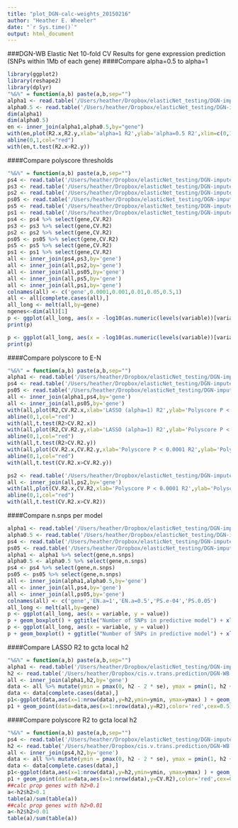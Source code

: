 ```yaml
---
title: "plot_DGN-calc-weights_20150216"
author: "Heather E. Wheeler"
date: "`r Sys.time()`"
output: html_document
---
```


###DGN-WB Elastic Net 10-fold CV Results for gene expression prediction (SNPs within 1Mb of each gene)
####Compare alpha=0.5 to alpha=1
```r
library(ggplot2)
library(reshape2)
library(dplyr)
"%&%" = function(a,b) paste(a,b,sep="")
alpha1 <- read.table('/Users/heather/Dropbox/elasticNet_testing/DGN-imputed-CV_20150209/DGN-WB_exp_10-foldCV_elasticNet_alpha1_imputedSNPs_chr1-22_2015-02-02.txt', header=T)
alpha0.5 <- read.table('/Users/heather/Dropbox/elasticNet_testing/DGN-imputed-CV_20150209/DGN-WB_exp_10-foldCV_elasticNet_alpha0.5_imputedSNPs_chr1-22_2015-02-02.txt', header=T)
dim(alpha1)
dim(alpha0.5)
en <- inner_join(alpha1,alpha0.5,by="gene")
with(en,plot(R2.x,R2.y,xlab='alpha=1 R2',ylab='alpha=0.5 R2',xlim=c(0,1),ylim=c(0,1),main='E-N DGN-WB all 13K protein coding genes',cex=0.5,col=rgb(100,100,100,100,maxColorValue=255)))
abline(0,1,col="red")
with(en,t.test(R2.x>R2.y))
```

####Compare polyscore thresholds
```r
"%&%" = function(a,b) paste(a,b,sep="")
ps4 <- read.table('/Users/heather/Dropbox/elasticNet_testing/DGN-imputed-CV_20150209/DGN-WB_exp_10-foldCV_polyscore_Pthresh1e-04_imputedSNPs_chr1-22_2015-02-09.txt',header=T)
ps3 <- read.table('/Users/heather/Dropbox/elasticNet_testing/DGN-imputed-CV_20150209/DGN-WB_exp_10-foldCV_polyscore_Pthresh0.001_imputedSNPs_chr1-22_2015-02-09.txt',header=T)
ps2 <- read.table('/Users/heather/Dropbox/elasticNet_testing/DGN-imputed-CV_20150209/DGN-WB_exp_10-foldCV_polyscore_Pthresh0.01_imputedSNPs_chr1-22_2015-02-09.txt',header=T)
ps05 <- read.table('/Users/heather/Dropbox/elasticNet_testing/DGN-imputed-CV_20150209/DGN-WB_exp_10-foldCV_polyscore_Pthresh0.05_imputedSNPs_chr1-22_2015-02-09.txt',header=T)
ps5 <- read.table('/Users/heather/Dropbox/elasticNet_testing/DGN-imputed-CV_20150209/DGN-WB_exp_10-foldCV_polyscore_Pthresh0.5_imputedSNPs_chr1-22_2015-02-09.txt',header=T)
ps1 <- read.table('/Users/heather/Dropbox/elasticNet_testing/DGN-imputed-CV_20150209/DGN-WB_exp_10-foldCV_polyscore_Pthresh1_imputedSNPs_chr1-22_2015-02-09.txt',header=T)
ps4 <- ps4 %>% select(gene,CV.R2)
ps3 <- ps3 %>% select(gene,CV.R2)
ps2 <- ps2 %>% select(gene,CV.R2)
ps05 <- ps05 %>% select(gene,CV.R2)
ps5 <- ps5 %>% select(gene,CV.R2)
ps1 <- ps1 %>% select(gene,CV.R2)
all <- inner_join(ps4,ps3,by='gene')
all <- inner_join(all,ps2,by='gene')
all <- inner_join(all,ps05,by='gene')
all <- inner_join(all,ps5,by='gene')
all <- inner_join(all,ps1,by='gene')
colnames(all) <- c('gene',0.0001,0.001,0.01,0.05,0.5,1)
all <- all[complete.cases(all),]
all_long <- melt(all,by=gene)
ngenes<-dim(all)[1]
p <- ggplot(all_long, aes(x = -log10(as.numeric(levels(variable))[variable]), y = value), group=gene) + geom_line(lwd = 0.5, show_guide = FALSE) + aes(color = gene) + xlab("-log10(p) threshold") + ylab("R2") + ggtitle("Polyscore DGN-WB (" %&% ngenes %&% " protein coding genes)")
print(p)

p <- ggplot(all_long, aes(x = -log10(as.numeric(levels(variable))[variable]), y = value), group=gene) + geom_line(lwd = 0.5, show_guide = FALSE) + aes(color = gene) + xlab("-log10(p) threshold") + ylab("R2") + ggtitle("Polyscore DGN-WB (protein coding genes with R2>0.5)") + coord_cartesian(ylim=c(0.5,0.9))
print(p)
```

####Compare polyscore to E-N
```r
"%&%" = function(a,b) paste(a,b,sep="")
alpha1 <- read.table('/Users/heather/Dropbox/elasticNet_testing/DGN-imputed-CV_20150209/DGN-WB_exp_10-foldCV_elasticNet_alpha1_imputedSNPs_chr1-22_2015-02-02.txt', header=T)
ps4 <- read.table('/Users/heather/Dropbox/elasticNet_testing/DGN-imputed-CV_20150209/DGN-WB_exp_10-foldCV_polyscore_Pthresh1e-04_imputedSNPs_chr1-22_2015-02-09.txt',header=T)
ps05 <- read.table('/Users/heather/Dropbox/elasticNet_testing/DGN-imputed-CV_20150209/DGN-WB_exp_10-foldCV_polyscore_Pthresh0.05_imputedSNPs_chr1-22_2015-02-09.txt',header=T)
all <- inner_join(alpha1,ps4,by='gene')
all <- inner_join(all,ps05,by='gene')
with(all,plot(R2,CV.R2.x,xlab='LASSO (alpha=1) R2',ylab='Polyscore P < 0.0001 R2',xlim=c(0,1),ylim=c(0,1),main='DGN-WB predictive performance',cex=0.5,col=rgb(100,100,100,100,maxColorValue=255)))
abline(0,1,col="red")
with(all,t.test(R2>CV.R2.x))
with(all,plot(R2,CV.R2.y,xlab='LASSO (alpha=1) R2',ylab='Polyscore P < 0.05 R2',xlim=c(0,1),ylim=c(0,1),main='DGN-WB predictive performance',cex=0.5,col=rgb(100,100,100,100,maxColorValue=255)))
abline(0,1,col="red")
with(all,t.test(R2>CV.R2.y))
with(all,plot(CV.R2.x,CV.R2.y,xlab='Polyscore P < 0.0001 R2',ylab='Polyscore P < 0.05 R2',xlim=c(0,1),ylim=c(0,1),main='DGN-WB predictive performance',cex=0.5,col=rgb(100,100,100,100,maxColorValue=255)))
abline(0,1,col="red")
with(all,t.test(CV.R2.x>CV.R2.y))

ps2 <- read.table('/Users/heather/Dropbox/elasticNet_testing/DGN-imputed-CV_20150209/DGN-WB_exp_10-foldCV_polyscore_Pthresh0.01_imputedSNPs_chr1-22_2015-02-09.txt',header=T)
all <- inner_join(all,ps2,by='gene')
with(all,plot(CV.R2.x,CV.R2,xlab='Polyscore P < 0.0001 R2',ylab='Polyscore P < 0.01 R2',xlim=c(0,1),ylim=c(0,1),main='DGN-WB predictive performance',cex=0.5,col=rgb(100,100,100,100,maxColorValue=255)))
abline(0,1,col="red")
with(all,t.test(CV.R2.x>CV.R2))
```

####Compare n.snps per model
```r
alpha1 <- read.table('/Users/heather/Dropbox/elasticNet_testing/DGN-imputed-CV_20150209/DGN-WB_exp_10-foldCV_elasticNet_alpha1_imputedSNPs_chr1-22_2015-02-02.txt', header=T)
alpha0.5 <- read.table('/Users/heather/Dropbox/elasticNet_testing/DGN-imputed-CV_20150209/DGN-WB_exp_10-foldCV_elasticNet_alpha0.5_imputedSNPs_chr1-22_2015-02-02.txt', header=T)
ps4 <- read.table('/Users/heather/Dropbox/elasticNet_testing/DGN-imputed-CV_20150209/DGN-WB_exp_10-foldCV_polyscore_Pthresh1e-04_imputedSNPs_chr1-22_2015-02-09.txt',header=T)
ps05 <- read.table('/Users/heather/Dropbox/elasticNet_testing/DGN-imputed-CV_20150209/DGN-WB_exp_10-foldCV_polyscore_Pthresh0.05_imputedSNPs_chr1-22_2015-02-09.txt',header=T)
alpha1 <- alpha1 %>% select(gene,n.snps)
alpha0.5 <- alpha0.5 %>% select(gene,n.snps)
ps4 <- ps4 %>% select(gene,n.snps)
ps05 <- ps05 %>% select(gene,n.snps)
all <- inner_join(alpha1,alpha0.5,by='gene')
all <- inner_join(all,ps4,by='gene')
all <- inner_join(all,ps05,by='gene')
colnames(all) <- c('gene','EN.a=1','EN.a=0.5','PS.e-04','PS.0.05')
all_long <- melt(all,by=gene)
p <- ggplot(all_long, aes(x = variable, y = value))
p + geom_boxplot() + ggtitle("Number of SNPs in predictive model") + xlab("model") + ylab("n SNPs")
p <- ggplot(all_long, aes(x = variable, y = value))
p + geom_boxplot() + ggtitle("Number of SNPs in predictive model") + xlab("model") + ylab("n SNPs") + coord_cartesian(ylim=c(0,250))
```

####Compare LASSO R2 to gcta local h2
```r
"%&%" = function(a,b) paste(a,b,sep="")
alpha1 <- read.table('/Users/heather/Dropbox/elasticNet_testing/DGN-imputed-CV_20150209/DGN-WB_exp_10-foldCV_elasticNet_alpha1_imputedSNPs_chr1-22_2015-02-02.txt', header=T)
h2 <- read.table('/Users/heather/Dropbox/cis.v.trans.prediction/DGN-WB.localGRM.h2.exp.2014-08-30.txt',header=T)
all <- inner_join(alpha1,h2,by='gene')
data <- all %>% mutate(ymin = pmax(0, h2 - 2 * se), ymax = pmin(1, h2 + 2 * se) ) %>% arrange(h2)
data <- data[complete.cases(data),]
p1<-ggplot(data,aes(x=1:nrow(data),y=h2,ymin=ymin, ymax=ymax) ) + geom_pointrange(col='gray')+geom_point()
p1 + geom_point(data=data,aes(x=1:nrow(data),y=R2),color='red',cex=0.5) + xlab("Genes sorted by h2") + ylab("h2 (black) or R2 (red)") + ggtitle('DGN-WB Local h2 (black) and LASSO 10-fold CV R2 (red)')
```

####Compare polyscore R2 to gcta local h2
```r
"%&%" = function(a,b) paste(a,b,sep="")
ps4 <- read.table('/Users/heather/Dropbox/elasticNet_testing/DGN-imputed-CV_20150209/DGN-WB_exp_10-foldCV_polyscore_Pthresh1e-04_imputedSNPs_chr1-22_2015-02-09.txt',header=T)
h2 <- read.table('/Users/heather/Dropbox/cis.v.trans.prediction/DGN-WB.localGRM.h2.exp.2014-08-30.txt',header=T)
all <- inner_join(ps4,h2,by='gene')
data <- all %>% mutate(ymin = pmax(0, h2 - 2 * se), ymax = pmin(1, h2 + 2 * se) ) %>% arrange(h2)
data <- data[complete.cases(data),]
p1<-ggplot(data,aes(x=1:nrow(data),y=h2,ymin=ymin, ymax=ymax) ) + geom_pointrange(col='gray')+geom_point()
p1 + geom_point(data=data,aes(x=1:nrow(data),y=CV.R2),color='red',cex=0.5) + xlab("Genes sorted by h2") + ylab("h2 (black) or R2 (red)") + ggtitle('DGN-WB Local h2 (black) and Polyscore (P<e-04) 10-fold CV R2 (red)')
##calc prop genes with h2>0.1
a<-h2$h2>0.1
table(a)/sum(table(a))
##calc prop genes with h2>0.01
a<-h2$h2>0.01
table(a)/sum(table(a))
```
